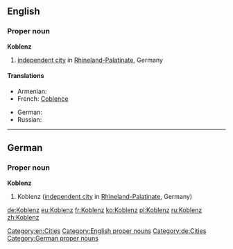 ==English==
{{wikipedia}}
===Proper noun===
'''Koblenz'''
# [[independent city]] in [[Rhineland-Palatinate]], Germany

====Translations====
{{trans-top|city in Germany}}
* Armenian: {{t|hy|Կոբլենց|tr=Koblencʿ|sc=Armn}}
*French: [[Coblence]]
{{trans-mid}}
* German: {{t|de|Koblenz}}
* Russian: {{t|ru|Кобленц|sc=Cyrl}}
{{trans-bottom}}

[[Category:en:Cities]]
[[Category:English proper nouns]]

----

==German==
{{wikipedia|lang=de}}
===Proper noun===
'''Koblenz'''
# Koblenz ([[independent city]] in [[Rhineland-Palatinate]], Germany)

[[Category:de:Cities]]
[[Category:German proper nouns]]

[[de:Koblenz]]
[[eu:Koblenz]]
[[fr:Koblenz]]
[[ko:Koblenz]]
[[pl:Koblenz]]
[[ru:Koblenz]]
[[zh:Koblenz]]